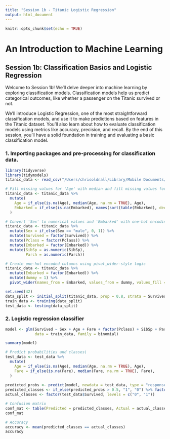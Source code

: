 ```yaml
---
title: "Session 1b - Titanic Logistic Regression"
output: html_document
---
```


```r
knitr::opts_chunk$set(echo = TRUE)
```

# An Introduction to Machine Learning
## Session 1b: Classification Basics and Logistic Regression

Welcome to Session 1b! We'll delve deeper into machine learning by exploring classification models. Classification models help us predict categorical outcomes, like whether a passenger on the Titanic survived or not.

We'll introduce Logistic Regression, one of the most straightforward classification models, and use it to make predictions based on features in the Titanic dataset. You'll also learn about how to evaluate classification models using metrics like accuracy, precision, and recall. By the end of this session, you'll have a solid foundation in training and evaluating a basic classification model.

### 1. Importing packages and pre-processing for classification data.

```r
library(tidyverse)
library(tidymodels)
titanic_data <- read_csv("/Users/chrisoldnall/Library/Mobile Documents/com~apple~CloudDocs/Teaching/machine_learning_python/data/titanic_train.csv")
```

```r
# Fill missing values for 'Age' with median and fill missing values for 'Embarked' with mode.
titanic_data <- titanic_data %>%
  mutate(
    Age = if_else(is.na(Age), median(Age, na.rm = TRUE), Age),
    Embarked = if_else(is.na(Embarked), names(sort(table(Embarked), decreasing = TRUE))[1], Embarked)
  )
```

```r
# Convert 'Sex' to numerical values and 'Embarked' with one-hot encoding
titanic_data <- titanic_data %>%
  mutate(Sex = if_else(Sex == "male", 0, 1)) %>%
  mutate(Survived = factor(Survived)) %>%
  mutate(Pclass = factor(Pclass)) %>%
  mutate(Embarked = factor(Embarked)) %>%
  mutate(SibSp = as.numeric(SibSp),
         Parch = as.numeric(Parch))

# Create one-hot encoded columns using pivot_wider-style logic
titanic_data <- titanic_data %>%
  mutate(Embarked = factor(Embarked)) %>%
  mutate(dummy = 1) %>%
  pivot_wider(names_from = Embarked, values_from = dummy, values_fill = 0, names_prefix = "Embarked_")
```

```r
set.seed(42)
data_split <- initial_split(titanic_data, prop = 0.8, strata = Survived)
train_data <- training(data_split)
test_data <- testing(data_split)
```

### 2. Logistic regression classifier

```r
model <- glm(Survived ~ Sex + Age + Fare + factor(Pclass) + SibSp + Parch,
             data = train_data, family = binomial)

summary(model)
```

```r
# Predict probabilities and classes\
test_data <- test_data %>%
  mutate(
    Age = if_else(is.na(Age), median(Age, na.rm = TRUE), Age),
    Fare = if_else(is.na(Fare), median(Fare, na.rm = TRUE), Fare),
  )
  
predicted_probs <- predict(model, newdata = test_data, type = "response")
predicted_classes <- if_else(predicted_probs > 0.5, "1", "0") %>% factor(levels = c("0", "1"))
actual_classes <- factor(test_data$Survived, levels = c("0", "1"))
```

```r
# Confusion matrix
conf_mat <- table(Predicted = predicted_classes, Actual = actual_classes)
conf_mat
```

```r
# Accuracy
accuracy <- mean(predicted_classes == actual_classes)
accuracy
```